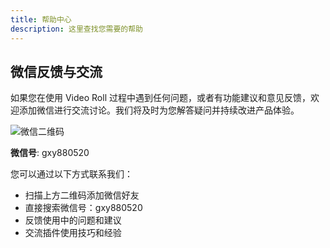 ```yaml
---
title: 帮助中心
description: 这里查找您需要的帮助
---
```



## 微信反馈与交流

如果您在使用 Video Roll 过程中遇到任何问题，或者有功能建议和意见反馈，欢迎添加微信进行交流讨论。我们将及时为您解答疑问并持续改进产品体验。

<Image src={QRCode} width={200} alt="微信二维码" />

**微信号**: gxy880520

您可以通过以下方式联系我们：
- 扫描上方二维码添加微信好友
- 直接搜索微信号：gxy880520
- 反馈使用中的问题和建议
- 交流插件使用技巧和经验

